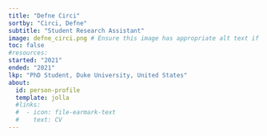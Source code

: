 ```yaml
---
title: "Defne Circi"
sortby: "Circi, Defne"
subtitle: "Student Research Assistant"
image: defne_circi.png # Ensure this image has appropriate alt text if used directly in content
toc: false
#resources: 
started: "2021"
ended: "2021"
lkp: "PhD Student, Duke University, United States"
about:
  id: person-profile
  template: jolla
  #links:
  #  - icon: file-earmark-text
  #    text: CV
---
```


:::{#person-profile}
:::

<!---
## Biography
## Experience
## Education
-->
